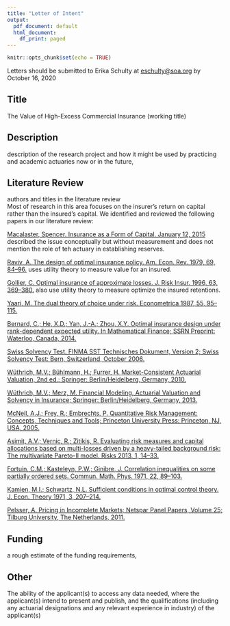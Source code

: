 ```yaml
---
title: "Letter of Intent"
output:
  pdf_document: default
  html_document:
    df_print: paged
---
```


```r
knitr::opts_chunk$set(echo = TRUE)
```

Letters should be submitted to Erika Schulty at <eschulty@soa.org> by October 16, 2020

## Title
The Value of High-Excess Commercial Insurance (working title)

## Description
description of the research project and how it might be used by practicing and academic actuaries now or in the future, 

## Literature Review
authors and titles in the literature review  
Most of research in this area focuses on the insurer's return on capital rather than the insured's capital. We identified and reviewed the following papers in our literature review:

[Macalaster, Spencer.  Insurance as a Form of Capital. January 12, 2015](https://www.insurancejournal.com/magazines/mag-closingquote/2015/01/12/353262.htm) described the issue conceptually but without measurement and does not mention the role of teh actuary in establishing reserves.


[Raviv, A. The design of optimal insurance policy. Am. Econ. Rev. 1979, 69, 84–96.](https://www.jstor.org/stable/1802499) uses utility theory to measure value for an insured.

[Gollier, C. Optimal insurance of approximate losses. J. Risk Insur. 1996, 63, 369–380.](https://www.jstor.org/stable/253617) also use utility theory to measure optimize the insured retentions.

[Yaari, M. The dual theory of choice under risk. Econometrica 1987, 55, 95–115.](www.uconn.edu)

[Bernard, C.; He, X.D.; Yan, J.-A.; Zhou, X.Y. Optimal insurance design under rank-dependent expected utility. In Mathematical Finance; SSRN Preprint: Waterloo, Canada, 2014.](www.uconn.edu)

[Swiss Solvency Test. FINMA SST Technisches Dokument, Version 2; Swiss Solvency Test: Bern, Switzerland, October 2006.](www.uconn.edu)

[Wüthrich, M.V.; Bühlmann, H.; Furrer, H. Market-Consistent Actuarial Valuation, 2nd ed.; Springer: Berlin/Heidelberg, Germany, 2010.](www.uconn.edu)

[Wüthrich, M.V.; Merz, M. Financial Modeling, Actuarial Valuation and Solvency in Insurance; Springer: Berlin/Heidelberg, Germany, 2013.](www.uconn.edu)

[McNeil, A.J.; Frey, R.; Embrechts, P. Quantitative Risk Management: Concepts, Techniques and Tools; Princeton University Press: Princeton, NJ, USA, 2005.](www.uconn.edu)

[Asimit, A.V.; Vernic, R.; Zitikis, R. Evaluating risk measures and capital allocations based on multi-losses driven by a heavy-tailed background risk: The multivariate Pareto-II model. Risks 2013, 1, 14–33.](www.uconn.edu)

[Fortuin, C.M.; Kasteleyn, P.W.; Ginibre, J. Correlation inequalities on some partially ordered sets. Commun. Math. Phys. 1971, 22, 89–103.](www.uconn.edu)

[Kamien, M.I.; Schwartz, N.L. Sufficient conditions in optimal control theory. J. Econ. Theory 1971, 3, 207–214.](www.uconn.edu)

[Pelsser, A. Pricing in Incomplete Markets; Netspar Panel Papers, Volume 25; Tilburg University, The Netherlands, 2011.](www.uconn.edu)


## Funding
a rough estimate of the funding requirements, 

## Other
The ability of the applicant(s) to access any data needed, where the applicant(s) intend to present and publish, and the qualifications (including any actuarial designations and any relevant experience in industry) of the applicant(s)
